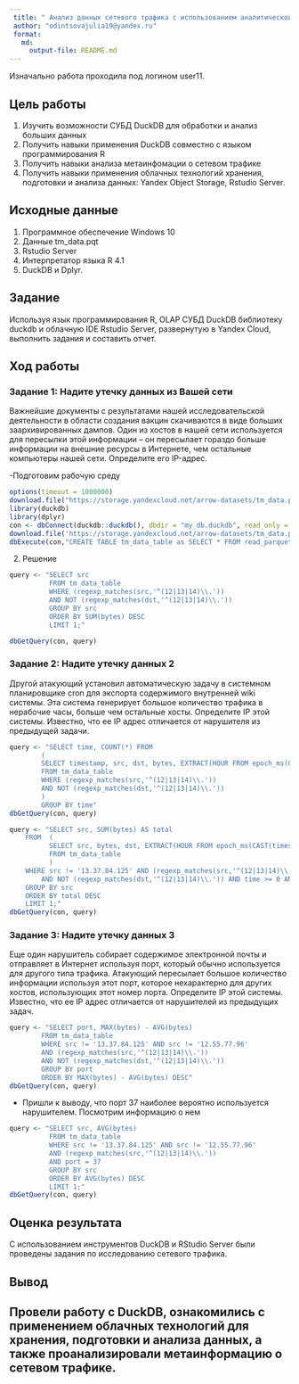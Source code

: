 ```yaml
---
 title: " Анализ данных сетевого трафика с использованием аналитической in-memory СУБД DuckDB"
 author: "odintsovajulia19@yandex.ru"
 format: 
   md:
     output-file: README.md
---
```


Изначально работа проходила под логином user11.

## Цель работы

1.  Изучить возможности СУБД DuckDB для обработки и анализ больших данных
2.  Получить навыки применения DuckDB совместно с языком программирования R
3.  Получить навыки анализа метаинфомации о сетевом трафике
4.  Получить навыки применения облачных технологий хранения, подготовки и анализа данных: Yandex Object Storage, Rstudio Server.

## Исходные данные

1.  Программное обеспечение Windows 10
2.  Данные tm_data.pqt
3.  Rstudio Server
4.  Интерпретатор языка R 4.1
5.  DuckDB и Dplyr.

## Задание

Используя язык программирования R, OLAP СУБД DuckDB библиотеку duckdb и облачную IDE Rstudio Server, развернутую в Yandex Cloud, выполнить задания и составить отчет.

## Ход работы

### Задание 1: Надите утечку данных из Вашей сети

Важнейшие документы с результатами нашей исследовательской деятельности в области создания вакцин скачиваются в виде больших заархивированных дампов. Один из хостов в нашей сети используется для пересылки этой информации – он пересылает гораздо больше информации на внешние ресурсы в Интернете, чем остальные компьютеры нашей сети. Определите его IP-адрес.

-Подготовим рабочую среду

```r
options(timeout = 1000000)
download.file("https://storage.yandexcloud.net/arrow-datasets/tm_data.pqt",destfile = "tm_data.pqt")
library(duckdb)
library(dplyr)
con <- dbConnect(duckdb::duckdb(), dbdir = "my_db.duckdb", read_only = FALSE)
download.file('https://storage.yandexcloud.net/arrow-datasets/tm_data.pqt', destfile = "tm_data.pqt")
dbExecute(con,"CREATE TABLE tm_data_table as SELECT * FROM read_parquet('tm_data.pqt')")
```

2.  Решение

```r
query <- "SELECT src
          FROM tm_data_table
          WHERE (regexp_matches(src,'^(12|13|14)\\.'))
          AND NOT (regexp_matches(dst,'^(12|13|14)\\.'))
          GROUP BY src
          ORDER BY SUM(bytes) DESC
          LIMIT 1;"

dbGetQuery(con, query)
```

### Задание 2: Надите утечку данных 2

Другой атакующий установил автоматическую задачу в системном планировщике cron для экспорта содержимого внутренней wiki системы. Эта система генерирует большое количество трафика в нерабочие часы, больше чем остальные хосты. Определите IP этой системы. Известно, что ее IP адрес отличается от нарушителя из предыдущей задачи.

```r
query <- "SELECT time, COUNT(*) FROM
        (
        SELECT timestamp, src, dst, bytes, EXTRACT(HOUR FROM epoch_ms(CAST(timestamp AS BIGINT))) AS time
        FROM tm_data_table
        WHERE (regexp_matches(src,'^(12|13|14)\\.'))
        AND NOT (regexp_matches(dst,'^(12|13|14)\\.'))
        )
        GROUP BY time"
dbGetQuery(con, query)
```

```r
query <- "SELECT src, SUM(bytes) AS total
    FROM  (
          SELECT src, bytes, dst, EXTRACT(HOUR FROM epoch_ms(CAST(timestamp AS BIGINT))) AS time
          FROM tm_data_table
          )
    WHERE src != '13.37.84.125' AND (regexp_matches(src,'^(12|13|14)\\.'))
        AND NOT (regexp_matches(dst,'^(12|13|14)\\.')) AND time >= 0 AND time <= 15
    GROUP BY src
    ORDER BY total DESC
    LIMIT 1;"
dbGetQuery(con, query)
```

### Задание 3: Надите утечку данных 3

Еще один нарушитель собирает содержимое электронной почты и отправляет в Интернет используя порт, который обычно используется для другого типа трафика. Атакующий пересылает большое количество информации используя этот порт, которое нехарактерно для других хостов, использующих этот номер порта. Определите IP этой системы. Известно, что ее IP адрес отличается от нарушителей из предыдущих задач.

```r
query <- "SELECT port, MAX(bytes) - AVG(bytes)
        FROM tm_data_table
        WHERE src != '13.37.84.125' AND src != '12.55.77.96' 
        AND (regexp_matches(src,'^(12|13|14)\\.'))
        AND NOT (regexp_matches(dst,'^(12|13|14)\\.'))
        GROUP BY port
        ORDER BY MAX(bytes) - AVG(bytes) DESC"
dbGetQuery(con, query)
```

-   Пришли к выводу, что порт 37 наиболее вероятно используется нарушителем. Посмотрим информацию о нем

```r
query <- "SELECT src, AVG(bytes)
          FROM tm_data_table
          WHERE src != '13.37.84.125' AND src != '12.55.77.96' 
          AND (regexp_matches(src,'^(12|13|14)\\.'))
          AND port = 37
          GROUP BY src
          ORDER BY AVG(bytes) DESC
          LIMIT 1;"
dbGetQuery(con, query)
```

## Оценка результата

С использованием инструментов DuckDB и RStudio Server были проведены задания по исследованию сетевого трафика.

## Вывод

## Провели работу с DuckDB, ознакомились с применением облачных технологий для хранения, подготовки и анализа данных, а также проанализировали метаинформацию о сетевом трафике.

## 
